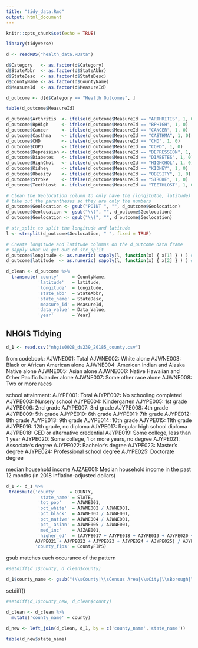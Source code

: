 ```yaml
---
title: "tidy_data.Rmd"
output: html_document
---
```


```r
knitr::opts_chunk$set(echo = TRUE)
```

```r
library(tidyverse)
```

```r
d <- readRDS("health_data.RData")
```

```r
d$Category   <- as.factor(d$Category)
d$StateAbbr  <- as.factor(d$StateAbbr)
d$StateDesc  <- as.factor(d$StateDesc)
d$CountyName <- as.factor(d$CountyName)
d$MeasureId  <- as.factor(d$MeasureId)
```

```r
d_outcome <- d[d$Category == "Health Outcomes", ]
```

```r
table(d_outcome$MeasureId)
```

```r
d_outcome$Arthritis  <- ifelse(d_outcome$MeasureId == "ARTHRITIS", 1, 0)
d_outcome$BpHigh     <- ifelse(d_outcome$MeasureId == "BPHIGH", 1, 0)
d_outcome$Cancer     <- ifelse(d_outcome$MeasureId == "CANCER", 1, 0)
d_outcome$Casthma    <- ifelse(d_outcome$MeasureId == "CASTHMA", 1, 0)
d_outcome$CHD        <- ifelse(d_outcome$MeasureId == "CHD", 1, 0)
d_outcome$COPD       <- ifelse(d_outcome$MeasureId == "COPD", 1, 0)
d_outcome$Depression <- ifelse(d_outcome$MeasureId == "DEPRESSION", 1, 0)
d_outcome$Diabetes   <- ifelse(d_outcome$MeasureId == "DIABETES", 1, 0)
d_outcome$HighChol   <- ifelse(d_outcome$MeasureId == "HIGHCHOL", 1, 0)
d_outcome$Kidney     <- ifelse(d_outcome$MeasureId == "KIDNEY", 1, 0)
d_outcome$Obesity    <- ifelse(d_outcome$MeasureId == "OBESITY", 1, 0)
d_outcome$Stroke     <- ifelse(d_outcome$MeasureId == "STROKE", 1, 0)
d_outcome$TeethLost  <- ifelse(d_outcome$MeasureId == "TEETHLOST", 1, 0)
```

```r
# Clean the Geolocation column to only have the (longitutde, latitude) coordinates
# take out the parentheses so they are only the numbers
d_outcome$Geolocation <- gsub("POINT ", "", d_outcome$Geolocation)
d_outcome$Geolocation <- gsub("\\(", "", d_outcome$Geolocation)
d_outcome$Geolocation <- gsub("\\)", "", d_outcome$Geolocation)

# str_split to split the longitude and latitude
l <- strsplit(d_outcome$Geolocation, " ", fixed = TRUE)

# Create longitude and latitude columns on the d_outcome data frame
# sapply what we get out of str_split
d_outcome$longitude <- as.numeric( sapply(l, function(x) { x[1] } ) ) # for longitude
d_outcome$latitude  <- as.numeric( sapply(l, function(x) { x[2] } ) ) # for latitude
```


```r
d_clean <- d_outcome %>%
  transmute('county'     = CountyName,
            'latitude'   = latitude,
            'longitude'  = longitude,
            'state_abb'  = StateAbbr,
            'state_name' = StateDesc,
            'measure_id' = MeasureId,
            'data_value' = Data_Value,
            'year'       = Year)
```


## NHGIS Tidying

```r
d_1 <- read.csv("nhgis0028_ds239_20185_county.csv")
```

from codebook:
AJWNE001:    Total
AJWNE002:    White alone
        AJWNE003:    Black or African American alone
        AJWNE004:    American Indian and Alaska Native alone
        AJWNE005:    Asian alone
        AJWNE006:    Native Hawaiian and Other Pacific Islander alone
        AJWNE007:    Some other race alone
        AJWNE008:    Two or more races
        
school attainment:
AJYPE001:    Total
        AJYPE002:    No schooling completed
        AJYPE003:    Nursery school
        AJYPE004:    Kindergarten
        AJYPE005:    1st grade
        AJYPE006:    2nd grade
        AJYPE007:    3rd grade
        AJYPE008:    4th grade
        AJYPE009:    5th grade
        AJYPE010:    6th grade
        AJYPE011:    7th grade
        AJYPE012:    8th grade
        AJYPE013:    9th grade
        AJYPE014:    10th grade
        AJYPE015:    11th grade
        AJYPE016:    12th grade, no diploma
        AJYPE017:    Regular high school diploma
        AJYPE018:    GED or alternative credential
        AJYPE019:    Some college, less than 1 year
        AJYPE020:    Some college, 1 or more years, no degree
        AJYPE021:    Associate's degree
        AJYPE022:    Bachelor's degree
        AJYPE023:    Master's degree
        AJYPE024:    Professional school degree
        AJYPE025:    Doctorate degree
        
median household income
AJZAE001:    Median household income in the past 12 months (in 2018 inflation-adjusted dollars)


```r
d_1 <- d_1 %>%
 transmute('county'     = COUNTY,
            'state_name' = STATE,
            'tot_pop'    = AJWNE001,
            'pct_white'  = AJWNE002 / AJWNE001,
            'pct_black'  = AJWNE003 / AJWNE001,
            'pct_native' = AJWNE004 / AJWNE001,
            'pct_ asian' = AJWNE005 / AJWNE001,
            'med_inc'    = AJZAE001,
            'higher_ed'  = (AJYPE017 + AJYPE018 + AJYPE019 + AJYPE020 +
           AJYPE021 + AJYPE022 + AJYPE023 + AJYPE024 + AJYPE025) / AJYPE001,
           'county_fips' = CountyFIPS)
```


gsub matches each occurance of the pattern

```r
#setdiff(d_1$county, d_clean$county)
```

```r
d_1$county_name <- gsub("(\\sCounty|\\sCensus Area|\\sCity|\\sBorough|\\sMunicipality)$", "", d_1$county)
```

setdiff()

```r
#setdiff(d_1$county_new, d_clean$county)
```

```r
d_clean <- d_clean %>%
  mutate('county_name' = county)
```

```r
d_new <- left_join(d_clean, d_1, by = c('county_name','state_name'))
```

```r
table(d_new$state_name)
```




